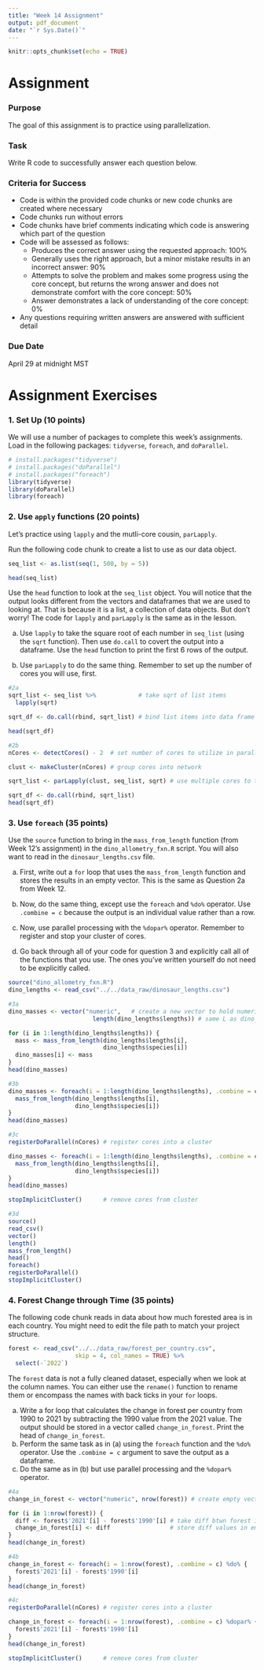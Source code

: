 ```yaml
---
title: "Week 14 Assignment"
output: pdf_document
date: "`r Sys.Date()`"
---
```


```r
knitr::opts_chunk$set(echo = TRUE)
```

# Assignment

### Purpose

The goal of this assignment is to practice using parallelization.

### Task

Write R code to successfully answer each question below.

### Criteria for Success

-   Code is within the provided code chunks or new code chunks are created where necessary
-   Code chunks run without errors
-   Code chunks have brief comments indicating which code is answering which part of the question
-   Code will be assessed as follows:
    -   Produces the correct answer using the requested approach: 100%
    -   Generally uses the right approach, but a minor mistake results in an incorrect answer: 90%
    -   Attempts to solve the problem and makes some progress using the core concept, but returns the wrong answer and does not demonstrate comfort with the core concept: 50%
    -   Answer demonstrates a lack of understanding of the core concept: 0%
-   Any questions requiring written answers are answered with sufficient detail

### Due Date

April 29 at midnight MST

# Assignment Exercises

### 1. Set Up (10 points)

We will use a number of packages to complete this week's assignments. Load in the following packages: `tidyverse`, `foreach`, and `doParallel`.

```r
# install.packages("tidyverse")
# install.packages("doParallel")
# install.packages("foreach")
library(tidyverse)
library(doParallel)
library(foreach)
```

### 2. Use `apply` functions (20 points)

Let's practice using `lapply` and the mutli-core cousin, `parLapply`.

Run the following code chunk to create a list to use as our data object.

```r
seq_list <- as.list(seq(1, 500, by = 5))

head(seq_list)
```

Use the `head` function to look at the `seq_list` object. You will notice that the output looks different from the vectors and dataframes that we are used to looking at. That is because it is a list, a collection of data objects. But don't worry! The code for `lapply` and `parLapply` is the same as in the lesson.

(a) Use `lapply` to take the square root of each number in `seq_list` (using the `sqrt` function). Then use `do.call` to covert the output into a dataframe. Use the `head` function to print the first 6 rows of the output.

(b) Use `parLapply` to do the same thing. Remember to set up the number of cores you will use, first.

```r
#2a
sqrt_list <- seq_list %>%            # take sqrt of list items
  lapply(sqrt)

sqrt_df <- do.call(rbind, sqrt_list) # bind list items into data frame

head(sqrt_df)

#2b
nCores <- detectCores() - 2  # set number of cores to utilize in parallel

clust <- makeCluster(nCores) # group cores into network

sqrt_list <- parLapply(clust, seq_list, sqrt) # use multiple cores to take sqrt of list

sqrt_df <- do.call(rbind, sqrt_list)
head(sqrt_df)
```

### 3. Use `foreach` (35 points)

Use the `source` function to bring in the `mass_from_length` function (from Week 12's assignment) in the `dino_allometry_fxn.R` script. You will also want to read in the `dinosaur_lengths.csv` file.

(a) First, write out a `for` loop that uses the `mass_from_length` function and stores the results in an empty vector. This is the same as Question 2a from Week 12.

(b) Now, do the same thing, except use the `foreach` and `%do%` operator. Use `.combine = c` because the output is an individual value rather than a row.

(c) Now, use parallel processing with the `%dopar%` operator. Remember to register and stop your cluster of cores.

(d) Go back through all of your code for question 3 and explicitly call all of the functions that you use. The ones you've written yourself do not need to be explicitly called.

```r
source("dino_allometry_fxn.R")
dino_lengths <- read_csv("../../data_raw/dinosaur_lengths.csv")

#3a
dino_masses <- vector("numeric",   # create a new vector to hold numeric output
                        length(dino_lengths$lengths)) # same L as dino_lengths

for (i in 1:length(dino_lengths$lengths)) {
  mass <- mass_from_length(dino_lengths$lengths[i],
                           dino_lengths$species[i])
  dino_masses[i] <- mass
}
head(dino_masses)

#3b
dino_masses <- foreach(i = 1:length(dino_lengths$lengths), .combine = c) %do% {
  mass_from_length(dino_lengths$lengths[i],
                   dino_lengths$species[i])
}
head(dino_masses)

#3c
registerDoParallel(nCores) # register cores into a cluster

dino_masses <- foreach(i = 1:length(dino_lengths$lengths), .combine = c) %dopar% {
  mass_from_length(dino_lengths$lengths[i],
                   dino_lengths$species[i])
}
head(dino_masses)

stopImplicitCluster()      # remove cores from cluster

#3d
source()
read_csv()
vector()
length()
mass_from_length()
head()
foreach()
registerDoParallel()
stopImplicitCluster()
```

### 4. Forest Change through Time (35 points)

The following code chunk reads in data about how much forested area is in each country. You might need to edit the file path to match your project structure.

```r
forest <- read_csv("../../data_raw/forest_per_country.csv", 
                   skip = 4, col_names = TRUE) %>% 
  select(-`2022`)
```

The `forest` data is not a fully cleaned dataset, especially when we look at the column names. You can either use the `rename()` function to rename them or encompass the names with back ticks in your `for` loops.

(a) Write a for loop that calculates the change in forest per country from 1990 to 2021 by subtracting the 1990 value from the 2021 value. The output should be stored in a vector called `change_in_forest`. Print the head of `change_in_forest`.
(b) Perform the same task as in (a) using the `foreach` function and the `%do%` operator. Use the `.combine = c` argument to save the output as a dataframe.
(c) Do the same as in (b) but use parallel processing and the `%dopar%` operator.

```r
#4a
change_in_forest <- vector("numeric", nrow(forest)) # create empty vector

for (i in 1:nrow(forest)) {
  diff <- forest$'2021'[i] - forest$'1990'[i] # take diff btwn forest in 1990 and 2021
  change_in_forest[i] <- diff                 # store diff values in empty vector
}
head(change_in_forest)

#4b
change_in_forest <- foreach(i = 1:nrow(forest), .combine = c) %do% {
  forest$'2021'[i] - forest$'1990'[i]
}
head(change_in_forest)

#4c
registerDoParallel(nCores) # register cores into a cluster

change_in_forest <- foreach(i = 1:nrow(forest), .combine = c) %dopar% {
  forest$'2021'[i] - forest$'1990'[i]
}
head(change_in_forest)

stopImplicitCluster()      # remove cores from cluster
```
